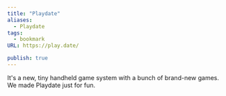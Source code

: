 ```yaml
---
title: "Playdate"
aliases:
  - Playdate
tags:
  - bookmark
URL: https://play.date/

publish: true
---
```




It's a new, tiny handheld game system with a bunch of brand-new games. We made Playdate just for fun.
